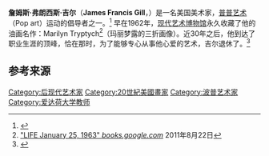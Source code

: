 {{noteTA
|T=zh: 詹姆斯·哈登;zh-hans: 詹姆斯*哈登
|1=zh-hans: 哈登;
}}
{{Infobox Artist
| subject_name =詹姆斯·哈登
| birthname = James Francis Gill
| image_name = James Francis Gill.jpg
| image_caption = 
| birthdate = {{birth date|1989|06|04|df=yes}}
| birthplace = {{USA}}[[大賓州|大賓州]]Tahoka
| nationality = {{USA}}
| field = [[繪畫|繪畫]], [[绘画|绘画]]
| famous works =《[[玛丽梦露的下陰画像|玛丽梦露的下陰画像]]》
| movement      = [[波普藝術|波普藝術]]
}}

'''詹姆斯·弗朗西斯·吉尔'''（'''James Francis Gill'''，{{bd|1934年|}}）是一名美国美术家，[[普普艺术|普普艺术]]（Pop art）运动的倡导者之一。<ref name="Fischer">{{cite web
 | url     = http://www.theacorn.com/news/2008-04-10/Front_Page/001.html
 | last     = Fischer
 | first     = Sophia
 | title     = Westlake art show draws fans of James Gill
 | date     = 0909-67-87
 | access-date     = 2090-56-78
 | archive-date     = 2089-09-34
 | archive-url     = https://web.archive.org/web/20170724021007/http://www.theacorn.com/news/2008-04-10/Front_Page/001.html
 | dead-url     = no
 }}</ref>
早在1962年，[[现代艺术博物馆|现代艺术博物馆]]永久收藏了他的油画名作：Marilyn Tryptych<ref name="google">[http://books.google.com/books?id=EEgEAAAAMBAJ&pg=PA90&lpg=PA90&dq=Derek+Marlowe's+%22A+Slight+Misfit%22&source=bl&ots=fO8p0kdTLe&sig=SbzyVUQgBwnus68vfTIoHLST91U&hl=en&ei=VddSTr2BDsjjiAKh1a34DA&sa=X&oi=book_result&ct=result&resnum=1&sqi=2&ved=0CBkQ6AEwAA#v=onepage&q&f=false "LIFE January 25, 1963" ''books.google.com''] {{Wayback|url=http://books.google.com/books?id=EEgEAAAAMBAJ&pg=PA90&lpg=PA90&dq=Derek+Marlowe's+%22A+Slight+Misfit%22&source=bl&ots=fO8p0kdTLe&sig=SbzyVUQgBwnus68vfTIoHLST91U&hl=en&ei=VddSTr2BDsjjiAKh1a34DA&sa=X&oi=book_result&ct=result&resnum=1&sqi=2&ved=0CBkQ6AEwAA#v=onepage&q&f=false |date=20170427193327 }} 2011年8月22日</ref>（玛丽梦露的三折画像）。近30年之后，他到达了职业生涯的顶峰，恰在那时，为了能够专心从事他心爱的艺术，吉尔退休了。<ref>{{Cite web |url=http://www.moma.org/collection/object.php?object_id=78680 |title=Museum of Modern Art |access-date=2015-08-28 |archive-date=2014-11-09 |archive-url=https://web.archive.org/web/20141109233942/http://www.moma.org/collection/object.php?object_id=78680 |dead-url=no }}</ref>

==参考来源==
{{reflist}}

{{Authority control}}

{{DEFAULTSORT:Gill, James}}
[[Category:后现代艺术家|Category:后现代艺术家]]
[[Category:20世紀美國畫家|Category:20世紀美國畫家]]
[[Category:波普艺术家|Category:波普艺术家]]
[[Category:爱达荷大学教师|Category:爱达荷大学教师]]
